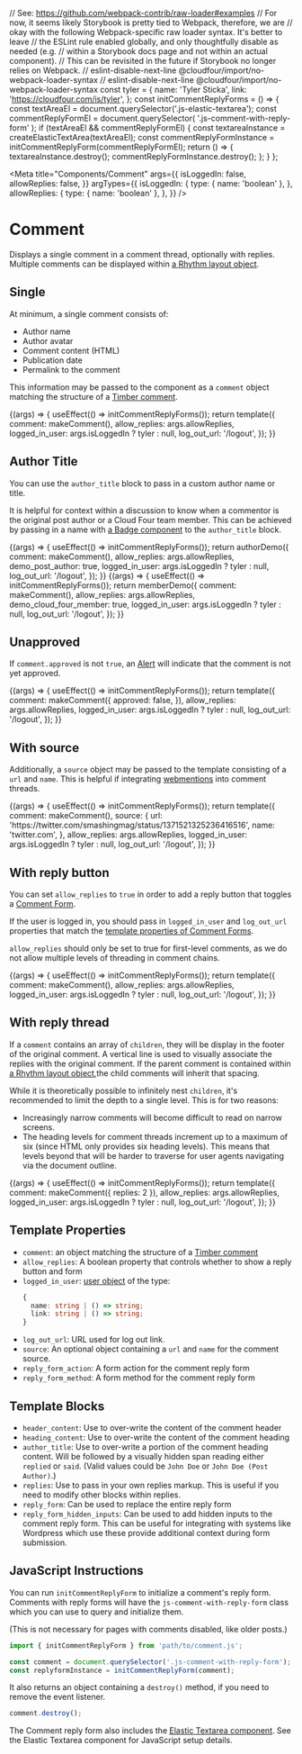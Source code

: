 // See: https://github.com/webpack-contrib/raw-loader#examples
// For now, it seems likely Storybook is pretty tied to Webpack, therefore, we are
// okay with the following Webpack-specific raw loader syntax. It's better to leave
// the ESLint rule enabled globally, and only thoughtfully disable as needed (e.g.
// within a Storybook docs page and not within an actual component).
// This can be revisited in the future if Storybook no longer relies on Webpack.
// eslint-disable-next-line @cloudfour/import/no-webpack-loader-syntax
// eslint-disable-next-line @cloudfour/import/no-webpack-loader-syntax
const tyler = {
  name: 'Tyler Sticka',
  link: 'https://cloudfour.com/is/tyler',
};
const initCommentReplyForms = () => {
  const textAreaEl = document.querySelector('.js-elastic-textarea');
  const commentReplyFormEl = document.querySelector(
    '.js-comment-with-reply-form'
  );
  if (textAreaEl && commentReplyFormEl) {
    const textareaInstance = createElasticTextArea(textAreaEl);
    const commentReplyFormInstance = initCommentReplyForm(commentReplyFormEl);
    return () => {
      textareaInstance.destroy();
      commentReplyFormInstance.destroy();
    };
  }
};

<Meta
  title="Components/Comment"
  args={{
    isLoggedIn: false,
    allowReplies: false,
  }}
  argTypes={{
    isLoggedIn: {
      type: { name: 'boolean' },
    },
    allowReplies: {
      type: { name: 'boolean' },
    },
  }}
/>

# Comment

Displays a single comment in a comment thread, optionally with replies. Multiple comments can be displayed within [a Rhythm layout object](/docs/objects-rhythm--default-story).

## Single

At minimum, a single comment consists of:

- Author name
- Author avatar
- Comment content (HTML)
- Publication date
- Permalink to the comment

This information may be passed to the component as a `comment` object matching the structure of a [Timber comment](https://timber.github.io/docs/reference/timber-comment/).

<Canvas>
  <Story
    name="Single"
    parameters={{
      docs: {
        source: {
          code: makeTwigInclude('@cloudfour/components/comment/comment.twig', {
            comment: makeComment(),
          }),
        },
      },
    }}
  >
    {(args) => {
      useEffect(() => initCommentReplyForms());
      return template({
        comment: makeComment(),
        allow_replies: args.allowReplies,
        logged_in_user: args.isLoggedIn ? tyler : null,
        log_out_url: '/logout',
      });
    }}
  </Story>
</Canvas>

## Author Title

You can use the `author_title` block to pass in a custom author name or title.

It is helpful for context within a discussion to know when a commentor is the original post author or a Cloud Four team member. This can be achieved by passing in a name with [a Badge component](/docs/components-badge--basic) to the `author_title` block.

<Canvas>
  <Story
    name="Role: Author"
    parameters={{
      docs: {
        source: { code: authorDemoSource },
      },
    }}
  >
    {(args) => {
      useEffect(() => initCommentReplyForms());
      return authorDemo({
        comment: makeComment(),
        allow_replies: args.allowReplies,
        demo_post_author: true,
        logged_in_user: args.isLoggedIn ? tyler : null,
        log_out_url: '/logout',
      });
    }}
  </Story>
</Canvas>

<Canvas>
  <Story
    name="Role: Cloud Four"
    parameters={{
      docs: {
        source: {
          code: memberDemoSource,
        },
      },
    }}
  >
    {(args) => {
      useEffect(() => initCommentReplyForms());
      return memberDemo({
        comment: makeComment(),
        allow_replies: args.allowReplies,
        demo_cloud_four_member: true,
        logged_in_user: args.isLoggedIn ? tyler : null,
        log_out_url: '/logout',
      });
    }}
  </Story>
</Canvas>

## Unapproved

If `comment.approved` is not `true`, an [Alert](/docs/components-alert--basic) will indicate that the comment is not yet approved.

<Canvas>
  <Story
    name="Unapproved"
    parameters={{
      docs: {
        source: {
          code: makeTwigInclude('@cloudfour/components/comment/comment.twig', {
            comment: makeComment({
              approved: false,
            }),
          }),
        },
      },
    }}
  >
    {(args) => {
      useEffect(() => initCommentReplyForms());
      return template({
        comment: makeComment({
          approved: false,
        }),
        allow_replies: args.allowReplies,
        logged_in_user: args.isLoggedIn ? tyler : null,
        log_out_url: '/logout',
      });
    }}
  </Story>
</Canvas>

## With source

Additionally, a `source` object may be passed to the template consisting of a `url` and `name`. This is helpful if integrating [webmentions](https://indieweb.org/Webmention) into comment threads.

<Canvas>
  <Story
    name="With source"
    parameters={{
      docs: {
        source: {
          code: makeTwigInclude('@cloudfour/components/comment/comment.twig', {
            comment: makeComment(),
            source: {
              url: 'https://twitter.com/smashingmag/status/1371521325236416516',
              name: 'twitter.com',
            },
          }),
        },
      },
    }}
  >
    {(args) => {
      useEffect(() => initCommentReplyForms());
      return template({
        comment: makeComment(),
        source: {
          url: 'https://twitter.com/smashingmag/status/1371521325236416516',
          name: 'twitter.com',
        },
        allow_replies: args.allowReplies,
        logged_in_user: args.isLoggedIn ? tyler : null,
        log_out_url: '/logout',
      });
    }}
  </Story>
</Canvas>

## With reply button

You can set `allow_replies` to `true` in order to add a reply button that toggles a [Comment Form](/docs/components-comment-form--reply).

If the user is logged in, you should pass in `logged_in_user` and `log_out_url` properties that match the [template properties of Comment Forms](/docs/components-comment-form--reply#template-properties).

`allow_replies` should only be set to true for first-level comments, as we do not allow multiple levels of threading in comment chains.

<Canvas>
  <Story
    name="With reply button"
    args={{ allowReplies: true, isLoggedIn: true }}
    parameters={{
      docs: {
        source: {
          code: makeTwigInclude('@cloudfour/components/comment/comment.twig', {
            comment: makeComment(),
            allow_replies: true,
            logged_in_user: tyler,
            log_out_url: '/logout',
          }),
        },
      },
    }}
  >
    {(args) => {
      useEffect(() => initCommentReplyForms());
      return template({
        comment: makeComment(),
        allow_replies: args.allowReplies,
        logged_in_user: args.isLoggedIn ? tyler : null,
        log_out_url: '/logout',
      });
    }}
  </Story>
</Canvas>

## With reply thread

If a `comment` contains an array of `children`, they will be display in the footer of the original comment. A vertical line is used to visually associate the replies with the original comment. If the parent comment is contained within [a Rhythm layout object](/docs/objects-rhythm--default-story),the child comments will inherit that spacing.

While it is theoretically possible to infinitely nest `children`, it's recommended to limit the depth to a single level. This is for two reasons:

- Increasingly narrow comments will become difficult to read on narrow screens.
- The heading levels for comment threads increment up to a maximum of six (since HTML only provides six heading levels). This means that levels beyond that will be harder to traverse for user agents navigating via the document outline.

<Canvas>
  <Story
    name="With reply thread"
    parameters={{
      docs: {
        source: {
          code: makeTwigInclude('@cloudfour/components/comment/comment.twig', {
            comment: makeComment({
              replies: 2,
            }),
          }),
        },
      },
    }}
  >
    {(args) => {
      useEffect(() => initCommentReplyForms());
      return template({
        comment: makeComment({ replies: 2 }),
        allow_replies: args.allowReplies,
        logged_in_user: args.isLoggedIn ? tyler : null,
        log_out_url: '/logout',
      });
    }}
  </Story>
</Canvas>

## Template Properties

- `comment`: an object matching the structure of a [Timber comment](https://timber.github.io/docs/reference/timber-comment/)
- `allow_replies`: A boolean property that controls whether to show a reply button and form
- `logged_in_user`: [user object](https://timber.github.io/docs/reference/timber-user/#properties) of the type:
  ```ts
  {
    name: string | () => string;
    link: string | () => string;
  }
  ```
- `log_out_url`: URL used for log out link.
- `source`: An optional object containing a `url` and `name` for the comment source.
- `reply_form_action`: A form action for the comment reply form
- `reply_form_method`: A form method for the comment reply form

## Template Blocks

- `header_content`: Use to over-write the content of the comment header
- `heading_content`: Use to over-write the content of the comment heading
- `author_title`: Use to over-write a portion of the comment heading content. Will be followed by a visually hidden span reading either `replied` or `said`. (Valid values could be `John Doe` or `John Doe (Post Author)`.)
- `replies`: Use to pass in your own replies markup. This is useful if you need to modify other blocks within replies.
- `reply_form`: Can be used to replace the entire reply form
- `reply_form_hidden_inputs`: Can be used to add hidden inputs to the comment reply form. This can be useful for integrating with systems like Wordpress which use these provide additional context during form submission.

## JavaScript Instructions

You can run `initCommentReplyForm` to initialize a comment's reply form. Comments with reply forms will have the `js-comment-with-reply-form` class which you can use to query and initialize them.

(This is not necessary for pages with comments disabled, like older posts.)

```js
import { initCommentReplyForm } from 'path/to/comment.js';

const comment = document.querySelector('.js-comment-with-reply-form');
const replyformInstance = initCommentReplyForm(comment);
```

It also returns an object containing a `destroy()` method, if you need to remove the event listener.

```js
comment.destroy();
```

The Comment reply form also includes the [Elastic Textarea component](/docs/components-input--elastic-textarea). See the Elastic Textarea component for JavaScript setup details.
